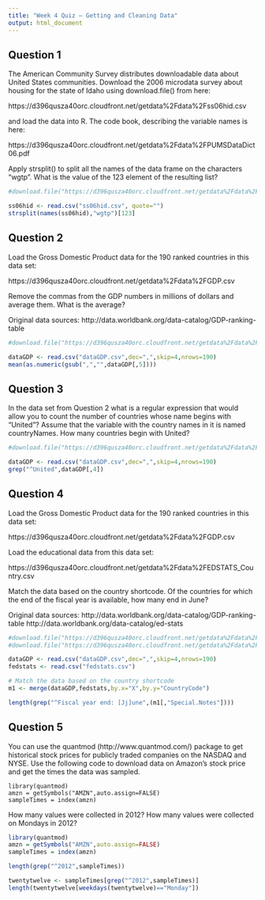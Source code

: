 ```yaml
---
title: "Week 4 Quiz — Getting and Cleaning Data"
output: html_document
---
```


Question 1
----------
The American Community Survey distributes downloadable data about United States communities. Download the 2006 microdata survey about housing for the state of Idaho using download.file() from here: 

https://d396qusza40orc.cloudfront.net/getdata%2Fdata%2Fss06hid.csv 

and load the data into R. The code book, describing the variable names is here: 

https://d396qusza40orc.cloudfront.net/getdata%2Fdata%2FPUMSDataDict06.pdf 

Apply strsplit() to split all the names of the data frame on the characters "wgtp". What is the value of the 123 element of the resulting list?      

```r
#download.file("https://d396qusza40orc.cloudfront.net/getdata%2Fdata%2Fss06hid.csv","ss06hid.csv",method="curl")

ss06hid <- read.csv("ss06hid.csv", quote="")
strsplit(names(ss06hid),"wgtp")[123]
```


Question 2
----------
Load the Gross Domestic Product data for the 190 ranked countries in this data set: 

https://d396qusza40orc.cloudfront.net/getdata%2Fdata%2FGDP.csv 

Remove the commas from the GDP numbers in millions of dollars and average them. What is the average? 

Original data sources: http://data.worldbank.org/data-catalog/GDP-ranking-table

```r
#download.file("https://d396qusza40orc.cloudfront.net/getdata%2Fdata%2FGDP.csv","dataGDP.csv",method="curl")

dataGDP <- read.csv("dataGDP.csv",dec=",",skip=4,nrows=190)
mean(as.numeric(gsub(",","",dataGDP[,5])))

```

Question 3
----------
In the data set from Question 2 what is a regular expression that would allow you to count the number of countries whose name begins with "United"? Assume that the variable with the country names in it is named countryNames. How many countries begin with United?

```r
#download.file("https://d396qusza40orc.cloudfront.net/getdata%2Fdata%2FGDP.csv","dataGDP.csv",method="curl")

dataGDP <- read.csv("dataGDP.csv",dec=",",skip=4,nrows=190)
grep("^United",dataGDP[,4])
```


Question 4
----------
Load the Gross Domestic Product data for the 190 ranked countries in this data set: 

https://d396qusza40orc.cloudfront.net/getdata%2Fdata%2FGDP.csv 

Load the educational data from this data set: 

https://d396qusza40orc.cloudfront.net/getdata%2Fdata%2FEDSTATS_Country.csv 

Match the data based on the country shortcode. Of the countries for which the end of the fiscal year is available, how many end in June? 

Original data sources: 
http://data.worldbank.org/data-catalog/GDP-ranking-table 
http://data.worldbank.org/data-catalog/ed-stats

```r
#download.file("https://d396qusza40orc.cloudfront.net/getdata%2Fdata%2FGDP.csv","dataGDP.csv",method="curl")
#download.file("https://d396qusza40orc.cloudfront.net/getdata%2Fdata%2FEDSTATS_Country.csv ","fedstats.csv",method="curl")

dataGDP <- read.csv("dataGDP.csv",dec=",",skip=4,nrows=190)
fedstats <- read.csv("fedstats.csv")

# Match the data based on the country shortcode
m1 <- merge(dataGDP,fedstats,by.x="X",by.y="CountryCode")

length(grep("^Fiscal year end: [Jj]une",(m1[,"Special.Notes"])))
```



Question 5
----------
You can use the quantmod (http://www.quantmod.com/) package to get historical stock prices for publicly traded companies on the NASDAQ and NYSE. Use the following code to download data on Amazon's stock price and get the times the data was sampled.

```
library(quantmod)
amzn = getSymbols("AMZN",auto.assign=FALSE)
sampleTimes = index(amzn) 
```

How many values were collected in 2012? How many values were collected on Mondays in 2012?

```r
library(quantmod)
amzn = getSymbols("AMZN",auto.assign=FALSE)
sampleTimes = index(amzn) 

length(grep("^2012",sampleTimes))

twentytwelve <- sampleTimes[grep("^2012",sampleTimes)]
length(twentytwelve[weekdays(twentytwelve)=="Monday"])
```


